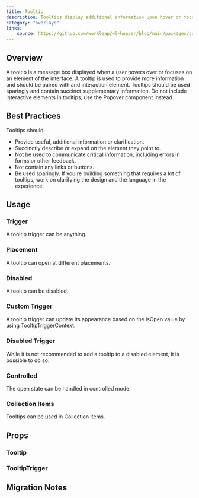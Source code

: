 ```yaml
---
title: Tooltip
description: Tooltips display additional information upon hover or focus that is contextual, helpful, and nonessential while providing the ability to communicate and give clarity to a user.
category: "overlays"
links:
    source: https://github.com/workleap/wl-hopper/blob/main/packages/components/src/tooltip/src/Tooltip.tsx
---
```


<Example src="tooltip/docs/preview" isOpen />

## Overview

A tooltip is a message box displayed when a user hovers over or focuses on an element of the interface. A tooltip is used to provide more information and should be paired with and interaction element. Tooltips should be used sparingly and contain succinct supplementary information. Do not include interactive elements in tooltips; use the Popover component instead.

## Best Practices

Tooltips should:

- Provide useful, additional information or clarification.
- Succinctly describe or expand on the element they point to.
- Not be used to communicate critical information, including errors in forms or other feedback.
- Not contain any links or buttons.
- Be used sparingly. If you're building something that requires a lot of tooltips, work on clarifying the design and the language in the experience.

## Usage

### Trigger

A tooltip trigger can be anything.

<Example src="tooltip/docs/trigger" />

### Placement

A tooltip can open at different placements.

<Example src="tooltip/docs/placement" />

### Disabled

A tooltip can be disabled.

<Example src="tooltip/docs/disabled" />

### Custom Trigger

A tooltip trigger can update its appearance based on the isOpen value by using TooltipTriggerContext.

<Example src="tooltip/docs/custom-trigger" />

### Disabled Trigger

While it is not recommended to add a tooltip to a disabled element, it is possible to do so.

<Example src="tooltip/docs/disabled-trigger" />

### Controlled

The open state can be handled in controlled mode.

<Example src="tooltip/docs/controlled" />

### Collection Items

Tooltips can be used in Collection items.

<Example src="tooltip/docs/groups" />

## Props

### Tooltip

<PropTable component="Tooltip" />

### TooltipTrigger

<PropTable component="TooltipTrigger" />

## Migration Notes

<MigrateGuide src="tooltip/docs/migration-notes" />

